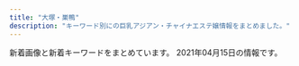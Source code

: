 ```yaml
---
title: "大塚・巣鴨"
description: "キーワード別にの巨乳アジアン・チャイナエステ嬢情報をまとめました。"
---
```


新着画像と新着キーワードをまとめています。
2021年04月15日の情報です。

<DmmAffiliateIns />
<KeywordTable
  shops={
    [
    {
        "img_links": [
            "http://relaxation.ebb.jp/2/uploadimg/1614080670.jpg",
            "http://relaxation.ebb.jp/2/uploadimg/1614080268.jpg",
            "http://relaxation.ebb.jp/2/uploadimg/1614949857.jpg",
            "http://relaxation.ebb.jp/2/uploadimg/1614080305.jpg",
            "http://relaxation.ebb.jp/vis_theptframe.png",
            "http://relaxation.ebb.jp/int2.jpg",
            "http://relaxation.ebb.jp/int1.jpg",
            "http://relaxation.ebb.jp/2/uploadimg/1614080603.jpg",
            "http://relaxation.ebb.jp/2/uploadimg/1615986161.jpg",
            "http://relaxation.ebb.jp/2/uploadimg/1614080617.jpg",
            "http://relaxation.ebb.jp/dozdLZQPkhPUwC2.png",
            "http://relaxation.ebb.jp/2/uploadimg/1614080597.jpg",
            "http://relaxation.ebb.jp/int3.jpg",
            "http://relaxation.ebb.jp/2/uploadimg/1614080543.jpg",
            "http://relaxation.ebb.jp/2/uploadimg/1614080688.jpg",
            "http://relaxation.ebb.jp/2/uploadimg/1614080587.jpg",
            "http://relaxation.ebb.jp/2/uploadimg/1614080297.jpg",
            "http://relaxation.ebb.jp/2/uploadimg/1614080675.jpg"
        ],
        "station": "JR\u99d2\u8fbc\u99c5\u5317\u53e3",
        "keywords": {
            "D": 48,
            "86": 36,
            "87": 12,
            "83": 12,
            "C": 12
        },
        "url": "http://relaxation.ebb.jp/",
        "name": "\u7652\u51e6\uff5e\u30e6\u30c9\u30b3\u30ed\uff5e"
    },
    {
        "keywords": {
            "D": 8,
            "89": 2,
            "88": 6
        },
        "station": "JR\u99d2\u8fbc\u99c5\u5357\u53e3",
        "img_links": [
            "http://www.ko-story.com/css/tel01.png",
            "http://www.ko-story.com/css/osusume-013.jpg",
            "http://www.ko-story.com/css/top01-left02.jpg",
            "http://www.ko-story.com/css/head-change.jpg",
            "http://www.ko-story.com/css/staff/staff-012-a.jpg",
            "http://www.ko-story.com/css/staff/staff-012-b.jpg",
            "http://www.ko-story.com/css/nav/nav-004.jpg",
            "http://www.ko-story.com/css/nav/nav-002.jpg",
            "http://www.ko-story.com/css/main-girl02.png",
            "http://www.ko-story.com/css/main-staff03.jpg",
            "http://www.ko-story.com/css/nav/nav-007.jpg",
            "http://www.ko-story.com/css/staff/staff-0014-b.jpg",
            "http://www.ko-story.com/css/main-staff01.jpg",
            "http://www.ko-story.com/css/staff/staff-010-a.jpg",
            "http://www.ko-story.com/css/top01-left01.png",
            "http://www.ko-story.com/css/staff/staff-0013-a.jpg",
            "http://www.ko-story.com/css/osusume-00014a.jpg",
            "http://www.ko-story.com/css/osusume-011.jpg",
            "http://www.ko-story.com/css/nav/nav-003.jpg",
            "http://www.ko-story.com/css/nav/nav-001.jpg",
            "http://www.ko-story.com/css/nav/nav-006.jpg",
            "http://www.ko-story.com/css/staff/staff-0013-b.jpg",
            "http://www.ko-story.com/css/top01-left03.jpg",
            "http://www.ko-story.com/css/staff/staff-010-b.jpg",
            "http://www.ko-story.com/css/nav/nav-005.jpg",
            "http://www.ko-story.com/css/staff/staff-0014-a.jpg"
        ],
        "url": "http://www.ko-story.com/",
        "name": "\u30b9\u30c8\u30fc\u30ea\u30fc"
    },
    {
        "url": "https://sakura.aoaoeo.com/",
        "img_links": [],
        "station": "JR\u5927\u585a\u99c5\u5317\u53e3",
        "keywords": {},
        "name": "SAKURA \u30ea\u30e9\u30af\u30bc\u30fc\u30b7\u30e7\u30f3"
    },
    {
        "img_links": [
            "http://relax-orange.work/img/st3.jpg",
            "http://relax-orange.work/img/kanban.jpg",
            "http://relax-orange.work/img/m40.png",
            "http://relax-orange.work/i/img/s2.jpg",
            "http://relax-orange.work/i/img/r2.jpg",
            "http://relax-orange.work/img/mobile-botton-0.png",
            "http://relax-orange.work/img/m30.png",
            "http://relax-orange.work/img/m60.png",
            "http://relax-orange.work/img/s1.jpg",
            "http://relax-orange.work/i/img/s5.jpg",
            "http://relax-orange.work/img/m2.png",
            "http://relax-orange.work/img/m20.png",
            "http://relax-orange.work/i/img/r4.jpg",
            "http://relax-orange.work/img/sta1.jpg",
            "http://relax-orange.work/img/sta2.jpg",
            "http://relax-orange.work/img/m5.png",
            "http://relax-orange.work/i/img/r3.jpg",
            "http://relax-orange.work/img/st1.jpg",
            "http://relax-orange.work/img/nos.jpg",
            "http://relax-orange.work/img/sta5.jpg",
            "http://relax-orange.work/img/m4.png",
            "http://relax-orange.work/img/s3.jpg",
            "http://relax-orange.work/img/sta3.jpg",
            "http://relax-orange.work/img/m50.png",
            "http://relax-orange.work/img/st2.jpg",
            "http://relax-orange.work/img/s2.jpg",
            "http://relax-orange.work/i/img/s3.jpg",
            "http://relax-orange.work/img/s5.jpg",
            "http://relax-orange.work/i/img/s1.jpg",
            "http://relax-orange.work/i/img/kanban.jpg",
            "http://relax-orange.work/i/img/acc.jpg",
            "http://relax-orange.work/i/img/sta5.jpg",
            "http://relax-orange.work/img/m1.png",
            "http://relax-orange.work/img/m3.png",
            "http://relax-orange.work/i/img/r1.jpg",
            "http://relax-orange.work/img/st5.jpg",
            "http://relax-orange.work/img/m6.png"
        ],
        "url": "http://relax-orange.work/",
        "keywords": {
            "86": 4,
            "D": 4,
            "87": 3,
            "E": 3,
            "85": 3,
            "C": 14,
            "88": 3
        },
        "name": "\u30aa\u30ec\u30f3\u30b8",
        "station": "JR\u5de3\u9d28\u99c5\u5317\u53e3"
    },
    {
        "url": "https://townnet.ne.jp/myondon/",
        "station": "JR\u5927\u585a\u99c5\u5317\u53e3",
        "name": "\u660e\u6d1e",
        "keywords": {},
        "img_links": [
            "https://townnet.ne.jp/myondon/top/img/net1.jpg",
            "https://townnet.ne.jp/myondon/top/staff/img/mari.jpg",
            "https://townnet.ne.jp/myondon/top/view/img/s_01.jpg",
            "https://townnet.ne.jp/myondon/top/view/img/v_06.jpg",
            "https://townnet.ne.jp/myondon/top/view/img/s_06.jpg",
            "https://townnet.ne.jp/myondon/top/staff/img/bb.jpg",
            "https://townnet.ne.jp/myondon/top/view/img/s_05.jpg",
            "https://townnet.ne.jp/myondon/top/view/img/s_12.jpg",
            "https://townnet.ne.jp/myondon/top/view/img/s_09.jpg",
            "https://townnet.ne.jp/myondon/top/view/img/v_04.jpg",
            "https://townnet.ne.jp/myondon/top/staff/img/g_6576.jpg",
            "https://townnet.ne.jp/myondon/top/view/img/s_10.jpg",
            "https://townnet.ne.jp/myondon/top/view/img/s_04.jpg",
            "https://townnet.ne.jp/myondon/top/staff/img/kaori_1.jpg",
            "https://townnet.ne.jp/myondon/top/system/img/net.jpg",
            "https://townnet.ne.jp/myondon/top/staff/img/hal.jpg",
            "https://townnet.ne.jp/myondon/top/staff/img/jun2.jpg",
            "https://townnet.ne.jp/myondon/top/view/img/v_03.jpg",
            "https://townnet.ne.jp/myondon/top/view/img/v_02.jpg",
            "https://townnet.ne.jp/myondon/top/view/img/s_02.jpg",
            "https://townnet.ne.jp/myondon/top/view/img/v_07.jpg",
            "https://townnet.ne.jp/myondon/top/view/img/v_08.jpg",
            "https://townnet.ne.jp/myondon/img/img_02.jpg",
            "https://townnet.ne.jp/myondon/top/view/img/s_08.jpg",
            "https://townnet.ne.jp/myondon/top/system/img/price.jpg",
            "https://townnet.ne.jp/myondon/top/view/img/s_07.jpg",
            "https://townnet.ne.jp/myondon/top/staff/img/aya.jpg",
            "https://townnet.ne.jp/myondon/top/access/img/kanban.jpg",
            "https://townnet.ne.jp/myondon/top/view/img/s_11.jpg",
            "https://townnet.ne.jp/myondon/top/view/img/s_03.jpg",
            "https://townnet.ne.jp/myondon/top/staff/img/kaori.jpg",
            "https://townnet.ne.jp/myondon/top/view/img/v_01.jpg",
            "https://townnet.ne.jp/myondon/top/view/img/v_05.jpg",
            "https://townnet.ne.jp/myondon/top/img/information.jpg"
        ]
    },
    {
        "url": "http://koukou.ests.co/",
        "img_links": [],
        "name": "\u3046\u3055\u304e",
        "keywords": {},
        "station": "JR\u99d2\u8fbc\u99c5\u5317\u53e3"
    },
    {
        "name": "\u604b",
        "station": "JR\u5de3\u9d28\u99c5",
        "keywords": {
            "D": 12
        },
        "img_links": [
            "https://koi-relax.tokyo/wp-content/themes/este/img/call.png",
            "https://koi-relax.tokyo/wp-content/themes/este/img/tel_footer.png",
            "https://koi-relax.tokyo/wp-content/uploads/2021/03/iuygfas.jpg",
            "https://koi-relax.tokyo/wp-content/uploads/2021/03/ui2yt1fg.jpg",
            "https://koi-relax.tokyo/wp-content/themes/este/img/4.jpg",
            "https://koi-relax.tokyo/wp-content/uploads/2021/03/987syatdf.jpg",
            "https://koi-relax.tokyo/wp-content/themes/este/img/2.jpg",
            "https://koi-relax.tokyo/wp-content/themes/este/img/1.jpg",
            "https://koi-relax.tokyo/wp-content/themes/este/img/3.jpg",
            "https://koi-relax.tokyo/wp-content/themes/este/img/tel_header.png",
            "https://koi-relax.tokyo/wp-content/themes/este/img/top-img01b.png",
            "https://koi-relax.tokyo/wp-content/themes/este/img/top-img02.png",
            "https://koi-relax.tokyo/wp-content/themes/este/img/top-img03.png",
            "https://koi-relax.tokyo/wp-content/themes/este/img/top-img01a.png"
        ],
        "url": "https://koi-relax.tokyo/"
    },
    {
        "station": "JR\u99d2\u8fbc\u99c5\u6771\u53e3",
        "url": "http://ko-relax.info/",
        "img_links": [],
        "keywords": {},
        "name": "\u3066\u3082\u307f\u3084"
    },
    {
        "station": "JR\u5927\u585a\u99c5\u5357\u53e3",
        "img_links": [],
        "keywords": {},
        "name": "\u51db\u82b1 \u308a\u3093\u304b",
        "url": "http://rin-este.info/"
    },
    {
        "img_links": [
            "http://mermaid.tyo.ac/photos/sites/9/2020/07/2020070504013943.jpg",
            "http://mermaid.tyo.ac/photos/sites/9/2021/04/2021040810545454.jpg",
            "http://mermaid.tyo.ac/images/room2.jpg",
            "http://mermaid.tyo.ac/images/room4.jpg",
            "http://mermaid.tyo.ac/photos/sites/9/2021/04/2021040810221422.jpg",
            "http://mermaid.tyo.ac/images/themes/blue/s_staff.png",
            "http://mermaid.tyo.ac/photos/sites/9/2021/04/2021040810550096.jpg",
            "http://mermaid.tyo.ac/images/themes/blue/s_zysx.png",
            "http://mermaid.tyo.ac/photos/sites/9/2021/04/2021040810223118.jpg",
            "http://mermaid.tyo.ac/photos/sites/9/2020/07/2020070504012584.jpg",
            "http://mermaid.tyo.ac/photos/sites/9/2021/04/2021040810550977.jpg",
            "http://mermaid.tyo.ac/photos/sites/9/2021/04/2021040810220626.jpg",
            "http://mermaid.tyo.ac/photos/sites/9/2020/07/2020070504013427.jpg",
            "http://mermaid.tyo.ac/photos/sites/9/2020/07/2020070504012859.jpg",
            "http://mermaid.tyo.ac/photos/sites/9/2020/07/202007050401424.jpg",
            "http://mermaid.tyo.ac/photos/sites/9/2020/07/202007050401371.jpg",
            "http://mermaid.tyo.ac/images/themes/blue/s_link.png",
            "http://mermaid.tyo.ac/photos/sites/9/2020/07/2020070504013113.jpg",
            "http://mermaid.tyo.ac/photos/sites/9/2020/07/2020070504013325.jpg",
            "http://mermaid.tyo.ac/images/themes/blue/mobile.jpg",
            "http://mermaid.tyo.ac/images/themes/blue/s_pickup.png",
            "http://mermaid.tyo.ac/images/room3.jpg",
            "http://mermaid.tyo.ac/photos/sites/9/2020/07/2020070504014156.jpg",
            "http://mermaid.tyo.ac/photos/sites/9/2021/04/2021040810222247.jpg",
            "http://mermaid.tyo.ac/images/themes/blue/no1.png",
            "http://mermaid.tyo.ac/photos/sites/9/2020/07/2020070504013051.jpg",
            "http://mermaid.tyo.ac/images/themes/blue/line.png",
            "http://mermaid.tyo.ac/images/room1.jpg",
            "http://mermaid.tyo.ac/photos/sites/9/2020/07/2020070504012720.jpg",
            "http://mermaid.tyo.ac/images/themes/blue/s_news.png",
            "http://mermaid.tyo.ac/images/themes/blue/s_ranking.png",
            "http://mermaid.tyo.ac/images/themes/blue/s_newface.png",
            "http://mermaid.tyo.ac/photos/sites/9/2020/07/2020070504014544.jpg",
            "http://mermaid.tyo.ac/photos/sites/9/2020/07/2020070504013841.jpg",
            "http://mermaid.tyo.ac/photos/sites/9/2020/07/2020070504014471.jpg",
            "http://mermaid.tyo.ac/images/themes/blue/r3.jpg",
            "http://mermaid.tyo.ac/photos/sites/9/2020/07/2020070504014629.jpg",
            "http://mermaid.tyo.ac/images/themes/blue/no2.png",
            "http://mermaid.tyo.ac/photos/sites/9/2020/07/2020070504013573.jpg"
        ],
        "name": "RelaCute no.1\u30fb\u30ea\u30e9\u30ad\u30e5\u30fc\u30c8 no.1",
        "keywords": {
            "C": 30,
            "E": 6,
            "86": 24,
            "83": 6,
            "85": 18,
            "87": 6,
            "D": 42
        },
        "url": "http://mermaid.tyo.ac/",
        "station": "\u897f\u5de3\u9d28\u99c5A3\u53e3"
    },
    {
        "url": "http://iyashinomori.oks.bz/",
        "station": "JR\u99d2\u8fbc\u99c5\u5357\u53e3",
        "keywords": {},
        "name": "\u7652\u3057\u306e\u68ee",
        "img_links": []
    },
    {
        "url": "http://www.relax-luck.work/",
        "name": "Relax Luck",
        "keywords": {},
        "img_links": [
            "http://www.relax-luck.work/images/tr.jpg",
            "http://www.relax-luck.work/sp/img/erika2.jpg",
            "http://www.relax-luck.work/sp/images/sys.png",
            "http://www.relax-luck.work/images/interior_t.jpg",
            "http://www.relax-luck.work/sp/images/tel.png",
            "http://www.relax-luck.work/images/news_t.jpg",
            "http://www.relax-luck.work/sp/img/siori1.jpg",
            "http://www.relax-luck.work/sp/img/miho2.jpg",
            "http://www.relax-luck.work/images/4.jpg",
            "http://www.relax-luck.work/sp/images/int2.png",
            "http://www.relax-luck.work/sp/images/staff_t.jpg",
            "http://www.relax-luck.work/sp/staff/siori.jpg",
            "http://www.relax-luck.work/sp/images/footer.jpg",
            "http://www.relax-luck.work/img/miho2.jpg",
            "http://www.relax-luck.work/images/ac1.jpg",
            "http://www.relax-luck.work/images/int1.png",
            "http://www.relax-luck.work/images/int2.png",
            "http://www.relax-luck.work/img/sizuka1.jpg",
            "http://www.relax-luck.work/sp/staff/erika.jpg",
            "http://www.relax-luck.work/images/sm.jpg",
            "http://www.relax-luck.work/sp/img/siori2.jpg",
            "http://www.relax-luck.work/img/erika2.jpg",
            "http://www.relax-luck.work/images/sys.png",
            "http://www.relax-luck.work/img/erika1.jpg",
            "http://www.relax-luck.work/sp/staff/sizuka.jpg",
            "http://www.relax-luck.work/sp/images/ac1.png",
            "http://www.relax-luck.work/sp/img/sizuka2.jpg",
            "http://www.relax-luck.work/images/rec1.jpg",
            "http://www.relax-luck.work/img/miho1.jpg",
            "http://www.relax-luck.work/images/2.jpg",
            "http://www.relax-luck.work/sp/images/news.jpg",
            "http://www.relax-luck.work/images/ta.jpg",
            "http://www.relax-luck.work/sp/img/sizuka1.jpg",
            "http://www.relax-luck.work/sp/images/int1.png",
            "http://www.relax-luck.work/img/sizuka2.jpg",
            "http://www.relax-luck.work/sp/images/interior_t.jpg",
            "http://www.relax-luck.work/images/3.jpg",
            "http://www.relax-luck.work/img/siori2.jpg",
            "http://www.relax-luck.work/sp/images/rec1.jpg",
            "http://www.relax-luck.work/images/1.jpg",
            "http://www.relax-luck.work/sp/img/erika1.jpg",
            "http://www.relax-luck.work/sp/menu/top.jpg",
            "http://www.relax-luck.work/images/staff_t.jpg",
            "http://www.relax-luck.work/img/siori1.jpg",
            "http://www.relax-luck.work/sp/staff/miho.jpg",
            "http://www.relax-luck.work/sp/images/rec2.jpg",
            "http://www.relax-luck.work/sp/img/miho1.jpg",
            "http://www.relax-luck.work/sp/images/ac1.jpg",
            "http://www.relax-luck.work/sp/images/head.jpg",
            "http://www.relax-luck.work/images/head.jpg",
            "http://www.relax-luck.work/sp/menu/staff.jpg",
            "http://www.relax-luck.work/images/rec2.jpg",
            "http://www.relax-luck.work/sp/images/ta.png"
        ],
        "station": "JR\u5de3\u9d28\u99c5\u6b63\u9762\u53e3"
    },
    {
        "url": "http://rinpa-awa.info/",
        "keywords": {},
        "name": "\u99a8-\u304b\u304a\u308a-",
        "img_links": [],
        "station": "JR\u5927\u585a\u99c5\u5317\u53e3"
    },
    {
        "name": "\u30de\u30b7\u30e5\u30de\u30ed",
        "keywords": {},
        "url": "http://arm-es.com/",
        "station": "JR\u99d2\u8fbc\u99c5\u6771\u53e3",
        "img_links": [
            "http://arm-es.com/media/sites/13/elementor/thumbs/1612941250-2-p2nc276jzst1ag5kjadb8ljz412n1kwl8w2sec9qjk.jpg",
            "http://arm-es.com/media/sites/13/elementor/thumbs/1614830040-A4F263E2-84CF-4064-849B-5F1D3A8962B7-p3pdykoker7f35d9jk8yis75bexrtphuaa8gl2e10g.jpeg",
            "http://arm-es.com/media/sites/13/elementor/thumbs/1612941267-3-p2nc2n5t7zewrticxz9ywzit7kvvofo0z361k1m1ls.jpg",
            "http://arm-es.com/media/sites/13/2021/02/r1-1.jpg",
            "http://arm-es.com/media/sites/13/2021/02/1612779406-flash1.jpg",
            "http://arm-es.com/media/sites/13/elementor/thumbs/1612941234-1-p2nc1s53zd76qyrkkrfuqf3wp82mfua2movbe779h4.jpg",
            "http://arm-es.com/media/sites/13/elementor/thumbs/1612941284-4-p2nc3352g60s96v5co6mldhnb4p4bafgpa9apqyco0.jpg",
            "http://arm-es.com/media/sites/13/2021/02/1613544003-c19.jpg",
            "http://arm-es.com/media/sites/13/2021/02/1612779404-flash.jpg",
            "http://arm-es.com/media/sites/13/2021/03/1616658265-717B549D-EE02-4F25-9DF3-43649AB2785F.jpeg",
            "http://arm-es.com/media/sites/13/elementor/thumbs/1612941267-3-p2nc2n5s8wdne3iijmujipa4axtqhup7qyec8bx9rs.jpg",
            "http://arm-es.com/media/sites/13/2021/03/1616658266-9AFA83A6-DA81-4A53-8BB7-573D97A63C23.jpeg",
            "http://arm-es.com/media/sites/13/elementor/thumbs/1612941234-1-p2nc1s54yg8g4orez3va4pcllv4rmf8vutn0pww1b4.jpg",
            "http://arm-es.com/media/sites/13/2021/03/1616658266-9AFA83A6-DA81-4A53-8BB7-573D97A63C23-233x300.jpeg",
            "http://arm-es.com/media/sites/13/2021/02/1612776477-top.jpg",
            "http://arm-es.com/media/sites/13/2021/02/1612941410-5.jpg",
            "http://arm-es.com/media/sites/13/elementor/thumbs/1612941250-2-p2nc276j0prrwq5q4xxvubba7e0huzxs0rb32mkypk.jpg",
            "http://arm-es.com/media/sites/13/elementor/thumbs/1615907550-DE5AD401-0C44-4EC3-AB52-CB94A75B4D20-p4b3gedphkahsbf1rk9reb6hl6w950twbseooo34ps.jpeg",
            "http://arm-es.com/media/sites/13/elementor/thumbs/1612941358-6-p2nc50p3itmqqm29o5tlblp2d044yb4sepriwieg1k.jpg",
            "http://arm-es.com/media/sites/13/elementor/thumbs/1613538765-F562FBE7-D9D5-4A85-97B7-94AF100F9870-p2zdfc5no7l6u0mpugrrh7estz1rfzcbvcszv6b2cg.jpeg",
            "http://arm-es.com/media/sites/13/2021/03/1616658265-717B549D-EE02-4F25-9DF3-43649AB2785F-242x300.jpeg",
            "http://arm-es.com/media/sites/13/elementor/thumbs/1612941284-4-p2nc3351h2zivgvaybr7738yehmz4pgnh5hle19ku0.jpg",
            "http://arm-es.com/media/sites/13/2021/02/r2-1.jpg",
            "http://arm-es.com/media/sites/13/elementor/thumbs/1612941410-5-p2nc6dkpe7hnic39qqy6x9d191f82kitxforuwdz20.jpg"
        ]
    }
]
}
/>
<DmmAffiliateScript />
